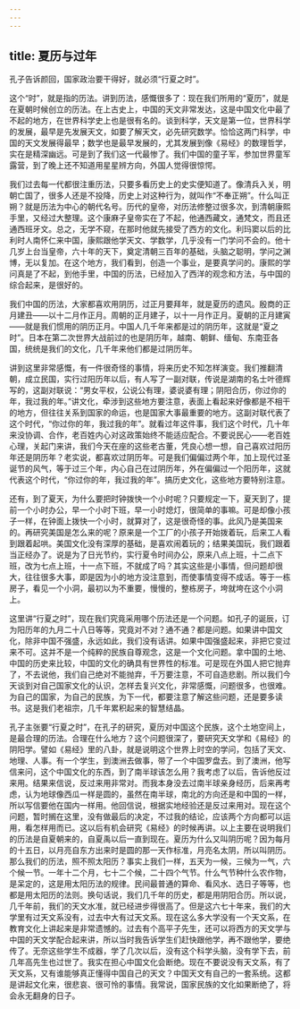 ```yaml
---
---
---
```

title: 夏历与过年
---




孔子告诉颜回，国家政治要干得好，就必须“行夏之时”。

这个“时”，就是指的历法。讲到历法，感慨很多了：现在我们所用的“夏历”，就是在夏朝时候创立的历法。在上古史上，中国的天文非常发达，这是中国文化中最了不起的地方，在世界科学史上也是很有名的。谈到科学，天文是第一位，世界科学的发展，最早是先发展天文，如要了解天文，必先研究数学。恰恰这两门科学，中国的天文发展得最早；数学也是最早发展的，尤其发展到像《易经》的数理哲学，实在是精深幽远。可是到了我们这一代最惨了。我们中国的童子军，参加世界童军露营，到了晚上还不知道用星星辨方向，外国人觉得很惊愕。

我们过去每一代都很注重历法，只要多看历史上的史实便知道了。像清兵入关，明朝亡国了，很多人还是不投降，历史上对这种行为，就叫作“不奉正朔”。什么叫正朔？就是历法为中心的朝代名号。历代的皇帝，对历法修整过很多次，到清朝康熙手里，又经过大整理。这个康麻子皇帝实在了不起，他通西藏文，通梵文，而且还通西班牙文。总之，无学不窥，在那时他就先接受了西方的文化。利玛窦以后的比利时人南怀仁来中国，康熙跟他学天文、学数学，几乎没有一门学问不会的。他十几岁上台当皇帝，六十年的天下，奠定清朝三百年的基础，头脑之聪明，学问之渊博，无以复加。在这个地方，我们看到，创造一个事业，是要真学问的。康熙的学问真是了不起，到他手里，中国的历法，已经加入了西洋的观念和方法，与中国的综合起来，是很好的。

我们中国的历法，大家都喜欢用阴历，过正月要拜年，就是夏历的遗风。殷商的正月建丑——以十二月作正月。周朝的正月建子，以十一月作正月。夏朝的正月建寅——就是我们惯用的阴历正月。中国人几千年来都是过的阴历年，这就是“夏之时”。日本在第二次世界大战前过的也是阴历年，越南、朝鲜、缅甸、东南亚各国，统统是我们的文化，几千年来他们都是过阴历年。

讲到这里非常感慨，有一件很奇怪的事情，将来历史不知怎样演变。我们推翻清朝，成立民国，实行过阳历年以后，有人写了一副对联，传说是湖南的名士叶德辉写的，这副对联说：“男女平权，公说公有理，婆说婆有理；阴阳合历，你过你的年，我过我的年。”讲文化，牵涉到这些地方要注意，表面上看起来好像都是不相干的地方，但往往关系到国家的命运，也是国家大事最重要的地方。这副对联代表了这个时代，“你过你的年，我过我的年”。就看过年这件事，我们这个时代，几十年来没协调、合作，老百姓内心对这政策始终不能适应配合。不要说民心——老百姓心理，关起门来讲，我们今天在座的这些老古董，凭良心想一想，自己喜欢过阳历年还是阴历年？老实说，都喜欢过阴历年。可是我们偏偏过两个年，加上现代过圣诞节的风气，等于过三个年，内心自己在过阴历年，外在偏偏过一个阳历年，这就代表这个时代，“你过你的年，我过我的年”。搞历史文化，这些地方要特别注意。

还有，到了夏天，为什么要把时钟拨快一个小时呢？只要规定一下，夏天到了，提前一个小时办公，早一个小时下班，早一小时熄灯，很简单的事嘛。可是却像小孩子一样，在钟面上拨快一个小时，就算对了，这是很奇怪的事。此风乃是美国来的。再研究美国是怎么来的呢？原来是一个工厂的小孩子开始拨着玩，后来工人看到跟着起哄。美国文化没有深厚的基础，是喜欢闹着玩的；结果美国玩，我们跟着当正经办了。说是为了日光节约，实行夏令时间办公，原来八点上班，十二点下班，改为七点上班，十一点下班，不就成了吗？其实这些是小事情，但问题却很大，往往很多大事，即是因为小的地方没注意到，而使事情变得不成话。等于一栋房子，看见一个小洞，最初以为不重要，慢慢的，整栋房子，垮就垮在这个小洞上。

这里讲“行夏之时”，现在我们究竟采用哪个历法还是一个问题。如孔子的诞辰，订为阳历年的九月二十八日等等，究竟对不对？通不通？都是问题。如果讲中国文化，除非中国不强盛，永远如此，我们没有话讲。如果中国强盛起来，非把它变过来不可。这并不是一个纯粹的民族自尊观念，这是一个文化问题。拿中国的土地、中国的历史来比较，中国的文化的确具有世界性的标准。可是现在外国人把它抛弃了，不去说他，我们自己绝对不能抛弃，千万要注意，不可自造悲剧。所以我们今天谈到对自己国家文化的认识，怎样去复兴文化，非常感慨，问题很多，也很难。为自己的国家，为自己的民族，为下一代，都要注意了解这些问题，还是要多读书。这是我们老祖宗，几千年累积起来的智慧结晶。

孔子主张要“行夏之时”，在孔子的研究，夏历对中国这个民族，这个土地空间上，是最合理的历法。合理在什么地方？这个问题很深了，要研究天文学和《易经》的阴阳学。譬如《易经》里的八卦，就是说明这个世界上时空的学问，包括了天文、地理、人事。有一个学生，到澳洲去做事，带了一个中国罗盘去。到了澳洲，他写信来问，这个中国文化的东西，到了南半球该怎么用？我考虑了以后，告诉他反过来用。结果来信说，反过来用非常对。而我本身没去过南半球亲身经历，后来再考虑，认为地球像西瓜一样是圆的，虽然在南半球，南北的方向还是和中国的一样，所以写信要他在国内一样用。他回信说，根据实地经验还是反过来用对。现在这个问题，暂时搁在这里，没有做最后的决定，不过我的结论，应该两个方向都可以运用，看怎样用而已。这以后有机会研究《易经》的时候再讲。以上主要在说明我们的历法是自夏朝来的，自夏禹以后一直到现在。夏历为什么又叫阴历呢？因为每月的十五日，以月亮自东方出来时是圆的那一天作标准，月亮名太阴，所以叫阴历。那么我们的历法，照不照太阳历？事实上我们一样，五天为一候，三候为一气，六个候一节。一年十二个月，七十二个候，二十四个气节。什么气节种什么农作物，是呆定的，这是用太阳历法的规律。民间最普通的算命、看风水、选日子等等，也都是用太阳历的法则。换句话说，我们几千年的历史，都是用阴阳合历。所以说，几千年前，我们的天文水准，就已经进步得很高了。但是这六七十年来，我们的大学里有过天文系没有，过去中大有过天文系。现在这么多大学没有一个天文系，在教育文化上讲起来是非常遗憾的。过去有个高平子先生，还可以将西方的天文学与中国的天文学配合起来讲，所以当时我告诉学生们赶快跟他学，再不跟他学，要绝传了。无奈这些学生不成器，学了几次以后，没有这个科学头脑，没有学下去，前几年高先生也过世了。我实在担心中国文化会断绝。现在不要说没有天文系，有了天文系，又有谁能够真正懂得中国自己的天文？中国天文有自己的一套系统。这都是讲起文化来，很悲哀、很可怜的事情。我常说，国家民族的文化如果断绝了，将会永无翻身的日子。